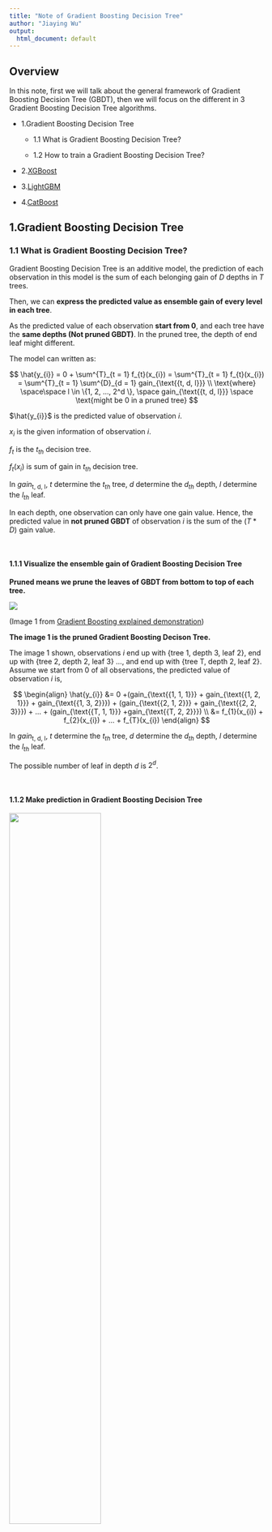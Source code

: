 ```yaml
---
title: "Note of Gradient Boosting Decision Tree"
author: "Jiaying Wu"
output:
  html_document: default
---
```


## Overview

In this note, first we will talk about the general framework of Gradient Boosting Decision Tree (GBDT), then we will focus on the different in 3 Gradient Boosting Decision Tree algorithms.

* 1.Gradient Boosting Decision Tree

    * 1.1 What is Gradient Boosting Decision Tree?
  
    * 1.2 How to train a Gradient Boosting Decision Tree?

* 2.[XGBoost](https://xgboost.readthedocs.io/en/latest/)


* 3.[LightGBM](https://lightgbm.readthedocs.io/en/latest/)


* 4.[CatBoost](https://catboost.ai)


## 1.Gradient Boosting Decision Tree

### 1.1 What is Gradient Boosting Decision Tree?

Gradient Boosting Decision Tree is an additive model,  the prediction of each observation in this model is the sum of each belonging gain of $D$ depths in $T$ trees.

Then, we can **express the predicted value as ensemble gain of every level in each tree**.

As the predicted value of each observation **start from 0**, and each tree have the **same depths (Not pruned GBDT)**. In the pruned tree, the depth of end leaf might different. 

The model can written as:

$$
\hat{y_{i}} = 0 + \sum^{T}_{t = 1} f_{t}(x_{i}) = \sum^{T}_{t = 1} f_{t}(x_{i}) = \sum^{T}_{t = 1} \sum^{D}_{d = 1} gain_{\text{{t, d, l}}} \\
\text{where} \space\space l \in \{1, 2, ..., 2^d \}, \space gain_{\text{{t, d, l}}} \space \text{might be 0 in a pruned tree}
$$

$\hat{y_{i}}$ is the predicted value of observation $i$.

$x_{i}$ is the given information of observation $i$.

$f_{t}$ is the $t_{th}$ decision tree.

$f_{t}(x_{i})$ is sum of gain in $t_{th}$ decision tree.

In $gain_{\text{{t, d, l}}}$, $t$ determine the $t_{th}$ tree, $d$ determine the $d_{th}$ depth, $l$ determine the $l_{th}$ leaf.

In each depth, one observation can only have one gain value. Hence, the predicted value in **not pruned GBDT** of observation $i$ is the sum of the $(T*D)$ gain value.

<br>

#### 1.1.1 Visualize the ensemble gain of Gradient Boosting Decision Tree

**Pruned means we prune the leaves of GBDT from bottom to top of each tree.**

![](http://arogozhnikov.github.io/images/gbdt_attractive_picture.png)

(Image 1 from [Gradient Boosting explained demonstration](http://arogozhnikov.github.io/2016/06/24/gradient_boosting_explained.html))

**The image 1 is the pruned Gradient Boosting Decison Tree.**

The image 1 shown, observations $i$ end up with {tree 1, depth 3, leaf 2}, end up with {tree 2, depth 2, leaf 3} ..., and end up with {tree T, depth 2, leaf 2}. Assume we start from 0 of all observations, the predicted value of observation $i$ is,

$$
\begin{align}
\hat{y_{i}} &=  0 +(gain_{\text{{1, 1, 1}}} + gain_{\text{{1, 2, 1}}} + gain_{\text{{1, 3, 2}}}) + (gain_{\text{{2, 1, 2}}} + gain_{\text{{2, 2, 3}}}) + ... + (gain_{\text{{T, 1, 1}}} +gain_{\text{{T, 2, 2}}}) \\ 
&= f_{1}(x_{i}) + f_{2}(x_{i}) + ... + f_{T}(x_{i})
\end{align}
$$

In $gain_{\text{{t, d, l}}}$, $t$ determine the $t_{th}$ tree, $d$ determine the $d_{th}$ depth, $l$ determine the $l_{th}$ leaf.

The possible number of leaf in depth $d$ is $2^{d}$.

<br>

#### 1.1.2 Make prediction in Gradient Boosting Decision Tree

![](https://raw.githubusercontent.com/dmlc/web-data/master/xgboost/model/twocart.png){width="60%" height="60%"}

(Image 2 from dmlc/xgboost)

As image 2 shown, the boy end up with {tree 1, depth 1, leaf 1} and {tree 2, depth 1, leaf 1}, the predicted value is,

$$
\hat{y_{boy}} = gain_{\text{{1, 1, 1}}} + gain_{\text{{2, 1, 1}}} = 2 + 0.9 = 2.9
$$

The grandpa end up with {tree 1, depth 1, leaf 2} and {tree 2, depth 1, leaf 2}, the predicted value is,

$$
\hat{y_{grandpa}} = gain_{\text{{1, 1, 2}}} + gain_{\text{{2, 1, 2}}} = -1 - 0.9 = 1.9
$$

The girl in pink dress end up with {tree 1, depth 1, leaf 1} and {tree 2, depth 1, leaf 2}, the predicted value is,

$$
\hat{y_{girl}} = gain_{\text{{1, 1, 1}}} + gain_{\text{{2, 1, 2}}} = 2 - 0.9 = 1.1
$$

<br>

### 1.2 How to train a Gradient Boosting Decision Tree?

Assuming we measure the training loss using total sum squared error,

$$
Loss = \sum^{n}_{i = 1} (\hat{y_{i}} - y_{i})^2
$$

Then, **we can express the training loss in term of residual**. 

**The loss in each leaf is the sum squared residuals as the predicted value start from 0**.

$$
Loss_{1, 0, 1} = \sum^{n}_{i = 1} (\hat{y_{i}} - y_{i})^2 = \sum^{n}_{i = 1} (0 - y_{i})^2 = \sum^{n}_{i = 1} (- y_{i})^2 = \sum^{n}_{i = 1} (Residual_{i, \space \text{{1,0,1}}})^2 \\
\text{where} \space\space \mathbb{E}(Residual_{i, \text{{1,0,1}}}) \neq 0 \space \text{in general}
$$

$Loss_{1, 0, 1}$ determine the loss in {tree 1, depth 0, leaf 1}.

$Residual_{i, \text{{1,0,1}}}$ determine the residual of observation $i$ as in {tree 1, depth 0, leaf 1}.

As the predicted value start from 0, the ***residuals is the negative of label in the initial leaf of first tree***.

Hence, we can **express the observation in each leaf as residual** rather than actual value. 

It's easier to compute the loss, because **the squared residual is the individual loss of observation in each tree**.

<br>

#### 1.2.1 How to split the leaves?

At each node, the model trying to **find the best split** that minimize the sum of loss in the left leaf and right leaf.

![](https://www.salford-systems.com/blog/images/site/shapetrees1.jpg){width="30%" height="30%"}

(Image 3 from salford systems)

The total loss in splited leaves is:

$$
Loss_{\text{{t, (d+1), Left}}} + Loss_{\text{{t, d, Right}}}  = \sum^{L}_{l = 1} ({Residual}_{l, \text{{t, d, left}}} - \overline{{Residual}_{\text{{t, d, Left}}}})^2 + \sum^{R}_{r = 1} ({Residual}_{r, \text{{t, d, right}}} - \overline{{Residual}_{\text{{t, d, Right}}}})^2 \\
\text{where} \space\space \overline{{Residual}_{\text{{t, d, Left}}}} = \frac{1}{L}\sum^{L}_{l = 1} {Residual}_{l, \text{{t, d, left}}}, \space \overline{{Residual}_{\text{{t, d, Right}}}} = \frac{1}{R}\sum^{R}_{r = 1} {Residual}_{r, \text{{t, d, right}}}, \space L + R = N
$$

$Loss_{\text{{t, (d+1), Left}}}$ is the loss of the left leaf.

$Loss_{\text{{t, (d+1), Right}}}$ is the loss of the right leaf.

${Residual}_{l, \text{{t, d, left}}}$ is the individual residual in root node that will be split into the left leaf.

${Residual}_{r, \text{{t, d, right}}}$ is the individual residual in root node that will be split into the right leaf.

$L$ is the sample size in left leaf.

$R$ is the sample size in right leaf.

$N$ is the sample size in root node.

***The gain in each leaf is the mean of residual that split from root node.***

$$
gain_{\text{{t, d, l}}} = 
\begin{cases} 
\overline{{Residual}_{\text{{t, (d-1), Left}}}} & l \text{ is the left leaf} \\
\overline{{Residual}_{\text{{t, (d-1), Right}}}} & l \text{ is the right leaf}
\end{cases}
$$

$gain_{\text{{t, d, l}}}$ is the gain in {tree t, depth d, leaf l}.

${Residual}_{\text{{t, (d-1), Left}}}$ is the left split residual from the root node of {tree t, depth d, leaf l}.

${Residual}_{\text{{t, (d-1), Right}}}$ is the right split residual from the root node of {tree t, depth d, leaf l}.

<br>

#### 1.2.2 Regularization in leaves split

If we keep growing a deeper tree, the training loss won't converged until go down to 0.

$$
\sum^{L}_{l = 1} ({Residual}_{l, \text{{t, d, left}}} - \overline{{Residual}_{\text{{t, d, Left}}}})^2 + \sum^{R}_{r = 1} ({Residual}_{r, \text{{t, d, right}}} - \overline{{Residual}_{\text{{t, d, Right}}}})^2 \leq \sum^{N}_{n = 1} ({Residual}_{n, \text{{t, d, node}}} - \overline{{Residual}_{\text{{t, d, Node}}}})^2 \\
\text{where} \space\space  \overline{{Residual}_{\text{{t, d, Node}}}} = \frac{1}{N}\sum^{N}_{n = 1} {Residual}_{n, \text{{t, d, node}}}, L + R = N
$$

${Residual}_{\text{{t, d, node}}}$ is the individual residual in root node.

However, we want to minimize future prediction error, that is minimize the test error. 

Base on the bias and variance trade-off, the bias will decreased and variance increased in a deeper tree. Hence, we need to balanced the bias and variance to minimize the test error.

Consider the training error in GBDT as bias, we can approximate the variance with regularized term. And the parameters select by cross validation.

<br>

#### 1.2.3 The criteria to split the leaves

Then, the loss function can rewrite as:

$$
\sum^{L}_{l = 1} ({Residual}_{l, \text{{t, d, left}}} - \overline{{Residual}_{\text{{t, d, Left}}}})^2 + \Omega_{\text{{t, (d+1), Left}}} +  \sum^{R}_{r = 1} ({Residual}_{r, \text{{t, d, right}}} - \overline{{Residual}_{\text{{t, d, Right}}}})^2 + \Omega_{\text{{t, (d+1), Right}}}
$$

The split criteria is:

$$
\sum^{L}_{l = 1} ({Residual}_{l, \text{{t, d, left}}} - \overline{{Residual}_{\text{{t, d, Left}}}})^2 + \Omega_{\text{{t, (d+1), Left}}} + \sum^{R}_{r = 1} ({Residual}_{r, \text{{t, d, right}}} - \overline{{Residual}_{\text{{t, d, Right}}}})^2 + \Omega_{\text{{t, (d+1), Right}}} \\
< \sum^{N}_{n = 1} ({Residual}_{n, \text{{t, d, node}}} - \overline{{Residual}_{\text{{t, d, Node}}}})^2 + \Omega_{\text{{t, d, Node}}} \\
\text{where} \space\space \Omega_{\text{{t, (d+1), Left}}} + \Omega_{\text{{t, (d+1), Right}}} > \Omega_{\text{{t, d, Node}}} 
$$

<br>

#### 1.2.4 Limit the function space of tree

In order to avoid over fitting, we will set the hard threshold to limit the function space of tree in GBDT.

##### 1.Limit the depth of each tree

For a related large sample, we can set the maximum depths of each tree as 5.

The maximum number of end leaves of each tree is $2^d = 2^5 = 32$. 

Each end leaf associated with at most interaction of 5 variables. Since we search thought all the variables in each split.

For example, we split the observation into leaf {1, A} and leaf {1, B} base on {is age younger than 30?} in depth 1. Then, leaf {1, B} split into leaf {2, C} and leaf {2, D} base on {is age younger than 60?} in depth 2.

The end leaf can be:

{1, A}: age younger than 30.

{2, C}; age older and equal to 30 but younger than 60.

{2, D}; age older and equal to 60.

**Therefore, the number of interacted variable can be {1, 2, 3, 4, 5} when we set the maimum depth as 5.**

![](http://www.learnbymarketing.com/wp-content/uploads/2016/05/dtree-r-vis04-tut-1.png)

(Image 4 from Learn by Marketing)

**Limit the depth can prevent the model grown a large (deep) tree, large tree will suffer form large variance.**

It might implies people make decision base on few fators that related important, rather than consider all factors.

##### 2.Limit the number of end leaves in each tree

![](image/pruned_tree.jpg){width="50%" height="50%"}

(Image 5 from Josh Starmer)

In each tree, we can limit the maximum number of end leaves. 

The maximum number of end leaves in first tree is 4.

The maximum number of end leaves in second tree is 3.

The maximum number of end leaves in third tree is 2.

**Prune the number of end leaves lead to a smaller tree.**

##### 3.Minimum number of observations in one leaf

The law of large numbers (Central Limit Theorem) says that if you take samples of larger and larger size from any population, then the mean of the sampling distribution, $\mu_{\overline{x}}$ tends to get closer and closer to the true population mean, $\mu$.

![](https://openstax.org/resources/ac97e737d79567167c2776305b494f01009d948a)

(Image 6 from openstax)

The Central Limit Theorem also implies the probability density function (pdf) of the sampling distribution of means is **normally distributed regardless of the underlying distribution** of the population observations.

Consider each leaf is a sub sample of the population, we don't know the pdf of this sub sample. Our goal is to estimated the gain in each leaf. As we stated before, the gain in each leaf is the mean of residual that split from root node. 

Consider the residual in one leaf is a sample that sampling from an unknown underlying distribution. Applying Central Limit Theorem, the distribution of gain in each leaf is normally distributed.

The Central Limit Theorem also implies the **standard deviation** of the sampling distribution **decreases** **as the size of the samples** that were used to calculate the means for the sampling distribution **increases**.

**As we increased the minimum size of observations in end leaf, it decreases the standard deviation of the sampling distribution. That is decrease the variance of the gain estimation.**

<br>



#### 1.2.5 Strategies to grow the tree

##### 1.level-wise

![](https://i.stack.imgur.com/e1FWe.png)

(Image 7 from StackExchange)


##### 2.leaf-wise

![](https://i.stack.imgur.com/YOE9y.png)

(Image 8 from StackExchange)


